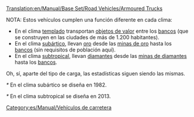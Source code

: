 [[Translation:en/Manual/Base Set/Road Vehicles/Armoured Trucks]]

NOTA: Estos vehículos cumplen una función diferente en cada clima:
*En el clima [[es/Manual/Clima|templado]] transportan [[es/Manual/Base Set/Cargos/Objetos de valor|objetos de valor]] entre los [[es/Manual/Base Set/Industries/Banco|bancos]] (que se construyen en las ciudades de más de 1.200 habitantes).
*En el clima [[es/Manual/Clima|subártico]], llevan [[es/Manual/Base Set/Cargos/Oro|oro]] desde las [[es/Manual/Base Set/Industries/Mina de oro|minas de oro]] hasta los [[es/Manual/Base Set/Industries/Banco|bancos]] (sin requisitos de población aquí).
*En el clima [[es/Manual/Clima|subtropical]], llevan [[es/Manual/Base Set/Cargos/Diamantes|diamantes]] desde las [[es/Manual/Base Set/Industries/Mina de diamantes|minas de diamantes]] hasta los [[es/Manual/Base Set/Industries/Banco|bancos]].
Oh, sí, aparte del tipo de carga, las estadísticas siguen siendo las mismas.

{{es/Manual/Base Set/Road Vehicles/Vehículo de carretera|nombre    = Furgón Blindado Balogh
  |imagen    = en/Manual/Base Set/Road Vehicles/Balogh Armoured Truck.png
  |precio    = 11.890 € (5.945 £)
  |velocidad = 48 km/h (30 mph)
  |coste     = 842 € (421 £)
  |diseño    = 1936
  |duración  = 15
  |capacidad = 12 bolsas de objetos de valor/oro/diamantes
}}

{{es/Manual/Base Set/Road Vehicles/Vehículo de carretera|nombre    = Furgón Blindado Uhl
  |imagen    = en/Manual/Base Set/Road Vehicles/Uhl Armoured Truck.png
  |precio    = 13.940 € (6.970 £)
  |velocidad = 88 km/h (55 mph)
  |coste     = 1.574 € (787 £)
  |diseño    = 1981*
  |duración  = 15
  |capacidad = 15 bolsas de objetos de valor/oro/diamantes
}}
''*'' En el clima subártico se diseña en 1982.

{{es/Manual/Base Set/Road Vehicles/Vehículo de carretera|nombre    = Furgón Blindado Foster
  |imagen    = en/Manual/Base Set/Road Vehicles/Foster Armoured Truck.png
  |precio    = 14.760 € (7.380 £)
  |velocidad = 112 km/h (70 mph)
  |coste     = 2.250 € (1.125 £)
  |diseño    = 2012*
  |duración  = 15
  |capacidad = 16 bolsas de objetos de valor/oro/diamantes
}}
''*'' En el clima subtropical se diseña en 2013.


[[Category:es/Manual/Vehículos de carretera]]